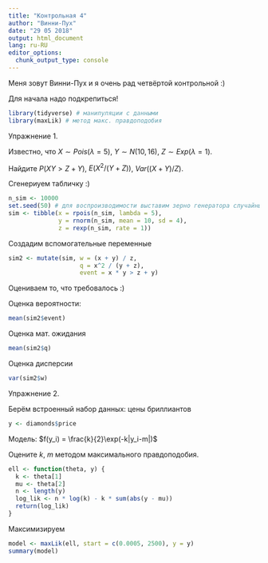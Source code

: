 ```yaml
---
title: "Контрольная 4"
author: "Винни-Пух"
date: "29 05 2018"
output: html_document
lang: ru-RU
editor_options: 
  chunk_output_type: console
---
```


Меня зовут Винни-Пух и я очень рад четвёртой контрольной :)

Для начала надо подкрепиться!

```r
library(tidyverse) # манипуляции с данными
library(maxLik) # метод макс. правдоподобия
```

Упражнение 1.

Известно, что $X \sim Pois(\lambda = 5)$, $Y \sim N(10, 16)$, $Z \sim Exp(\lambda =1)$.

Найдите $P(XY > Z+Y)$, $E(X^2/(Y+Z))$, $Var((X+Y)/Z)$.

Сгенериуем табличку :)
```r
n_sim <- 10000
set.seed(50) # для воспроизводимости выставим зерно генератора случайных чисел
sim <- tibble(x = rpois(n_sim, lambda = 5),
              y = rnorm(n_sim, mean = 10, sd = 4),
              z = rexp(n_sim, rate = 1))
```

Создадим вспомогательные переменные
```r
sim2 <- mutate(sim, w = (x + y) / z,
                    q = x^2 / (y + z),
                    event = x * y > z + y)
```

Оцениваем то, что требовалось :)

Оценка вероятности:
```r
mean(sim2$event)
```

Оценка мат. ожидания
```r
mean(sim2$q)
```

Оценка дисперсии
```r
var(sim2$w)
```

Упражнение 2.

Берём встроенный набор данных: цены бриллиантов
```r
y <- diamonds$price
```

Модель: $f(y_i) = \frac{k}{2}\exp(-k|y_i-m|)$

Оцените $k$, $m$ методом максимального правдоподобия.

```r
ell <- function(theta, y) {
  k <- theta[1]
  mu <- theta[2]
  n <- length(y)
  log_lik <- n * log(k) - k * sum(abs(y - mu))
  return(log_lik)
}
```

Максимизируем
```r
model <- maxLik(ell, start = c(0.0005, 2500), y = y)
summary(model)
```



